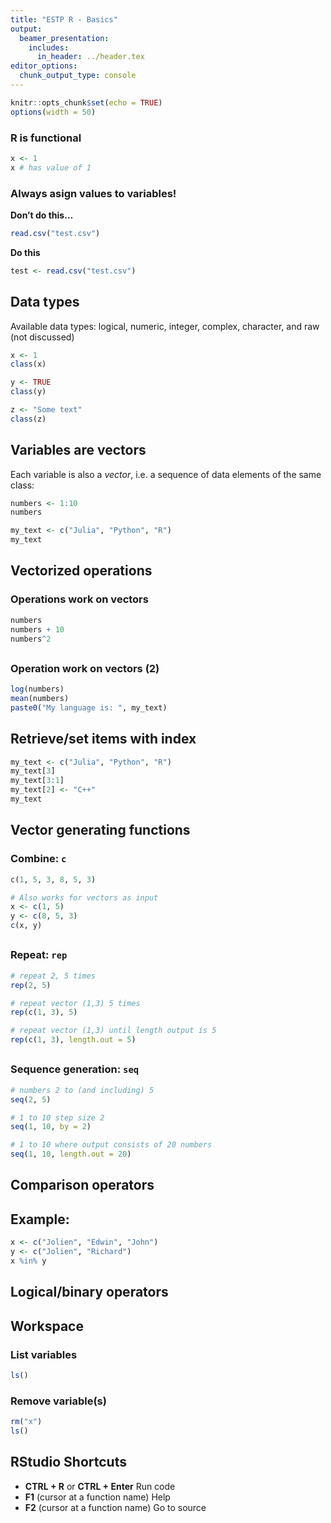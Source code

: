 ```yaml
---
title: "ESTP R - Basics"
output: 
  beamer_presentation:
    includes:
      in_header: ../header.tex
editor_options: 
  chunk_output_type: console
---
```

  
```r
knitr::opts_chunk$set(echo = TRUE)
options(width = 50)
```

### R is functional 

```r
x <- 1
x # has value of 1
```

### Always asign values to variables!

**Don't do this...**
```r
read.csv("test.csv")
```

**Do this**

```r
test <- read.csv("test.csv")
```


## Data types

Available data types: logical, numeric, integer, complex, character, and raw (not discussed)

```r
x <- 1
class(x)

y <- TRUE
class(y)

z <- "Some text"
class(z)
```

## Variables are vectors

Each variable is also a *vector*, i.e. a sequence of data elements of the same class:

```r
numbers <- 1:10
numbers

my_text <- c("Julia", "Python", "R")
my_text
```


## Vectorized operations

### Operations work on vectors

```r
numbers
numbers + 10
numbers^2
```

##

### Operation work on vectors (2)

```r
log(numbers)
mean(numbers)
paste0("My language is: ", my_text)
```


## Retrieve/set items with index

```r
my_text <- c("Julia", "Python", "R")
my_text[3]
my_text[3:1]
my_text[2] <- "C++"
my_text
```



## Vector generating functions

### Combine: `c`

```r
c(1, 5, 3, 8, 5, 3)

# Also works for vectors as input
x <- c(1, 5)
y <- c(8, 5, 3)
c(x, y)
```

##

### Repeat: `rep`

```r
# repeat 2, 5 times
rep(2, 5) 

# repeat vector (1,3) 5 times
rep(c(1, 3), 5) 

# repeat vector (1,3) until length output is 5
rep(c(1, 3), length.out = 5) 
```

##

### Sequence generation: `seq`

```r
# numbers 2 to (and including) 5
seq(2, 5) 

# 1 to 10 step size 2
seq(1, 10, by = 2) 

# 1 to 10 where output consists of 20 numbers
seq(1, 10, length.out = 20) 
```




## Comparison operators

\begin{center}

\begin{tabular}{ll}
Expression & \code{TRUE} when\\
\hline
\code{x == y} & \code{x} equal to \code{y}\\
\code{x <= y} & \code{x} less than or equal to \code{y}\\
\code{x < y}  & \code{x} less than \code{y}\\
\code{x > y}  & \code{x} greater than \code{y}\\
\code{x >= y} & \code{x} greater than or equal to \code{y}\\
\code{x != y} & \code{x} not equal \code{y}\\
\code{x \%in\% y} & \code{x} is element of \code{y}
\end{tabular}

\end{center}

## Example: \code{\%in\%}

```r
x <- c("Jolien", "Edwin", "John")
y <- c("Jolien", "Richard")
x %in% y
```


## Logical/binary operators

\begin{center}
\begin{tabular}{ll}
Operator  & Means\\
\hline
\code{\&} & AND\\
\code{|}  & OR (and/or)\\
\code{!}  & NOT\\
\code{all(x)} & all \code{x} equal to \code{TRUE}?\\
\code{any(x)} & at least one \code{x} equal to \code{TRUE}?
\end{tabular}
\end{center}




## Workspace

### List variables
```r
ls()
```

### Remove variable(s)
```r
rm("x")
ls()
```


## RStudio Shortcuts

* **CTRL + R** or **CTRL + Enter** Run code
* **F1** (cursor at a function name) Help
* **F2** (cursor at a function name) Go to source


